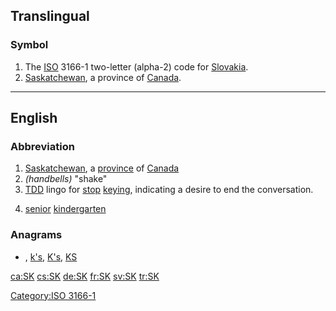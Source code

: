 {{also|sk|Sk|-sk|.sk|-isk|sk.|s.k.}}
==Translingual==

===Symbol===
{{head|mul|symbol}}
# The [[ISO]] 3166-1 two-letter (alpha-2) code for [[Slovakia]].
# [[Saskatchewan]], a province of [[Canada]].

[[Category:ISO 3166-1]]

----

==English==

===Abbreviation===
{{rfc-header|Abbreviation}}
{{head|en|abbreviation}}

# [[Saskatchewan]], a [[province]] of [[Canada]]
# ''(handbells)'' "shake"
# [[TDD]] lingo for [[stop]] [[keying]], indicating a desire to end the conversation.
# {{lb|en|Canada}} [[senior]] [[kindergarten]]

===Anagrams===
* {{l|en|Ks}}, [[k's#English|k's]], [[K's#English|K's]], [[KS#English|KS]]

[[ca:SK]]
[[cs:SK]]
[[de:SK]]
[[fr:SK]]
[[sv:SK]]
[[tr:SK]]